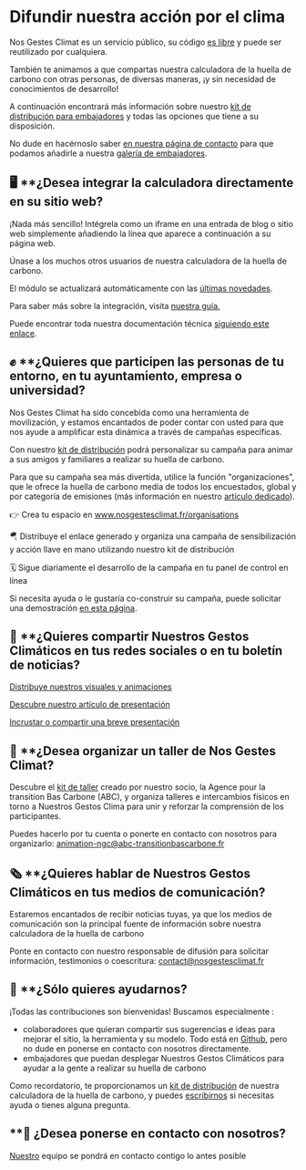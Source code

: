 # Difundir nuestra acción por el clima

Nos Gestes Climat es un servicio público, su código <a href="/documentation">es libre</a> y puede ser reutilizado por cualquiera. 

También te animamos a que compartas nuestra calculadora de la huella de carbono con otras personas, de diversas maneras, ¡y sin necesidad de conocimientos de desarrollo!

A continuación encontrará más información sobre nuestro <a href="https://drive.google.com/drive/u/0/folders/1ppvieBBNCSSkvREGIAAK44PmPNy9CRz9">kit de distribución para embajadores</a> y todas las opciones que tiene a su disposición.

No dude en hacérnoslo saber <a href="/contact">en nuestra página de contacto</a> para que podamos añadirle a nuestra <a href="/ambassadeurs">galería de embajadores</a>.

## 🖥️ **¿Desea integrar la calculadora directamente en su sitio web?

¡Nada más sencillo! Intégrela como un iframe en una entrada de blog o sitio web simplemente añadiendo la línea que aparece a continuación a su página web.

<script id="nosgestesclimat" src="https://nosgestesclimat.fr/iframe.js"></script>

Únase a los muchos otros usuarios de nuestra calculadora de la huella de carbono.

El módulo se actualizará automáticamente con las <a href="/nouveaut%C3%A9s">últimas novedades</a>.

Para saber más sobre la integración, visita <a href="https://accelerateur-transition-ecologique-ademe.notion.site/Int-grer-Nos-Gestes-Climat-en-iframe-abdeb175baf84143922006964d80348c">nuestra guía.</a>

Puede encontrar toda nuestra documentación técnica <a href="https://accelerateur-transition-ecologique-ademe.notion.site/c57ea7dfc6214660a2d6a6a3addb88bd?v=d60b4b87e8ea4bee8e3c501bea75afc9">siguiendo este enlace</a>.

## ✊ **¿Quieres que participen las personas de tu entorno, en tu ayuntamiento, empresa o universidad?

Nos Gestes Climat ha sido concebida como una herramienta de movilización, y estamos encantados de poder contar con usted para que nos ayude a amplificar esta dinámica a través de campañas específicas.

Con nuestro <a href="https://drive.google.com/drive/u/0/folders/1ppvieBBNCSSkvREGIAAK44PmPNy9CRz9">kit de distribución</a> podrá personalizar su campaña para animar a sus amigos y familiares a realizar su huella de carbono.

Para que su campaña sea más divertida, utilice la función "organizaciones", que le ofrece la huella de carbono media de todos los encuestados, global y por categoría de emisiones (más información en nuestro <a href="/blog/actualites-et-fonctionnalites/nouveau-parcours-organisations">artículo dedicado</a>).

👉 Crea tu espacio en <a href="/organisations">www.nosgestesclimat.fr/organisations</a>

🪂 Distribuye el enlace generado y organiza una campaña de sensibilización y acción llave en mano utilizando nuestro kit de distribución

🗓️ Sigue diariamente el desarrollo de la campaña en tu panel de control en línea

Si necesita ayuda o le gustaría co-construir su campaña, puede solicitar una demostración <a href="https://nosgestesclimat.fr/organisations/demander-demo">en esta página</a>.

## 📢 **¿Quieres compartir Nuestros Gestos Climáticos en tus redes sociales o en tu boletín de noticias?

<a href="https://accelerateur-transition-ecologique-ademe.notion.site/Diffusez-nos-visuels-et-animations-6767f93e71db436e8521b243206badd9">Distribuye nuestros visuales y animaciones</a>

<a href="https://accelerateur-transition-ecologique-ademe.notion.site/D-couvrez-notre-article-de-pr-sentation-54cd8914e19d4aeca58f2c819dde8846">Descubre nuestro artículo de presentación</a> 

<a href="https://accelerateur-transition-ecologique-ademe.notion.site/Int-grez-ou-partagez-une-br-ve-pr-sentation-788fb1666fe641ceb648e1602111a035?pvs=74">Incrustar o compartir una breve presentación</a>

## 👥 **¿Desea organizar un taller de Nos Gestes Climat?

Descubre el <a href="https://drive.google.com/drive/folders/1dORmBbDLDG31PLLOblP8Wg5CrrksAfjV">kit de taller</a> creado por nuestro socio, la Agence pour la transition Bas Carbone (ABC), y organiza talleres e intercambios físicos en torno a Nuestros Gestos Clima para unir y reforzar la comprensión de los participantes. 

Puedes hacerlo por tu cuenta o ponerte en contacto con nosotros para organizarlo: <a href="mailto:animation-ngc@abc-transitionbascarbone.fr">animation-ngc@abc-transitionbascarbone.fr</a>

## 🗞️ **¿Quieres hablar de Nuestros Gestos Climáticos en tus medios de comunicación?

Estaremos encantados de recibir noticias tuyas, ya que los medios de comunicación son la principal fuente de información sobre nuestra calculadora de la huella de carbono

Ponte en contacto con nuestro responsable de difusión para solicitar información, testimonios o coescritura: contact@nosgestesclimat.fr

## 🤲 **¿Sólo quieres ayudarnos?

¡Todas las contribuciones son bienvenidas! Buscamos especialmente :

- colaboradores que quieran compartir sus sugerencias e ideas para mejorar el sitio, la herramienta y su modelo. Todo está en <a href="https://github.com/datagir/?q=nosgestesclimat&type=&language=&sort=">Github</a>, pero no dude en ponerse en contacto con nosotros directamente.
- embajadores que puedan desplegar Nuestros Gestos Climáticos para ayudar a la gente a realizar su huella de carbono

Como recordatorio, te proporcionamos un <a href="https://drive.google.com/drive/u/0/folders/1ppvieBBNCSSkvREGIAAK44PmPNy9CRz9">kit de distribución</a> de nuestra calculadora de la huella de carbono, y puedes <a href="https://nosgestesclimat.fr/contact">escribirnos</a> si necesitas ayuda o tienes alguna pregunta.

## **💌 ¿Desea ponerse en contacto con nosotros?

<a href="/contact">Nuestro</a> equipo se pondrá en contacto contigo lo antes posible